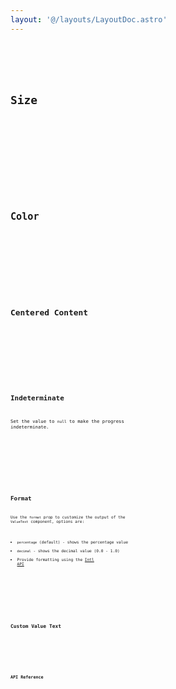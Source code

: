 ```yaml
---
layout: '@/layouts/LayoutDoc.astro'
---
```









<Preview client:load>
	<Fragment slot="preview">
		<Default client:visible />
	</Fragment>
	<Fragment slot="code">
		<Code code={DefaultRaw} lang="tsx" />
	</Fragment>
</Preview>

## Size

<Preview client:load>
	<Fragment slot="preview">
		<Size client:visible />
	</Fragment>
	<Fragment slot="code">
		<Code code={SizeRaw} lang="tsx" />
	</Fragment>
</Preview>

## Color

<Preview client:load>
	<Fragment slot="preview">
		<Color client:visible />
	</Fragment>
	<Fragment slot="code">
		<Code code={ColorRaw} lang="tsx" />
	</Fragment>
</Preview>

## Centered Content

<Preview client:load>
	<Fragment slot="preview">
		<CenteredContent client:visible />
	</Fragment>
	<Fragment slot="code">
		<Code code={CenteredContentRaw} lang="tsx" />
	</Fragment>
</Preview>

## Indeterminate

Set the value to `null` to make the progress indeterminate.

<Preview client:load>
	<Fragment slot="preview">
		<Indeterminate client:visible />
	</Fragment>
	<Fragment slot="code">
		<Code code={IndeterminateRaw} lang="tsx" />
	</Fragment>
</Preview>

## Format

Use the `format` prop to customize the output of the `ValueText` component, options are:

- `percentage` (default) - shows the percentage value
- `decimal` - shows the decimal value (0.0 - 1.0)
- Provide formatting using the [Intl API](https://developer.mozilla.org/en-US/docs/Web/JavaScript/Reference/Global_Objects/Intl)

<Preview client:load>
	<Fragment slot="preview">
		<Format client:visible />
	</Fragment>
	<Fragment slot="code">
		<Code code={FormatRaw} lang="tsx" />
	</Fragment>
</Preview>

## Custom Value Text

<Preview client:load>
	<Fragment slot="preview">
		<CustomValueText client:visible />
	</Fragment>
	<Fragment slot="code">
		<Code code={CustomValueTextRaw} lang="tsx" />
	</Fragment>
</Preview>

## API Reference

<ApiTable component="progress" />
